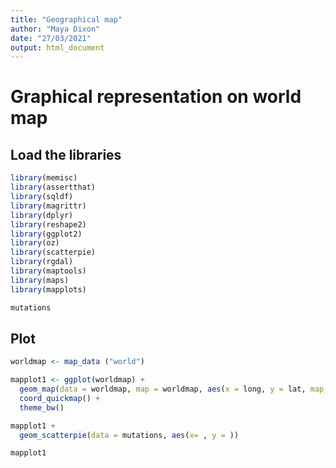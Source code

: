 ```yaml
---
title: "Geographical map"
author: "Maya Dixon"
date: "27/03/2021"
output: html_document
---
```


# Graphical representation on  world map 

## Load the libraries 

```r
library(memisc)
library(assertthat)
library(sqldf)
library(magrittr)
library(dplyr)
library(reshape2)
library(ggplot2)
library(oz)
library(scatterpie)
library(rgdal)
library(maptools)
library(maps)
library(mapplots)
```

```r
mutations
```


## Plot 


```r
worldmap <- map_data ("world")

mapplot1 <- ggplot(worldmap) + 
  geom_map(data = worldmap, map = worldmap, aes(x = long, y = lat, map_id = region), fill=NA, color="black") +
  coord_quickmap() +
  theme_bw()

mapplot1 +  
  geom_scatterpie(data = mutations, aes(x= , y = )) 

mapplot1

```


























